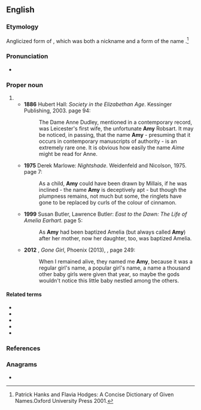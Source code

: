 {{also|amy}}
==English==

===Etymology===
Anglicized form of {{etyl|fro|en}} {{m|fro|Amee}},
which was both a nickname and a form of the {{etyl|la|en}} name {{m|la|Amata||beloved}}.<ref> Patrick Hanks and Flavia Hodges: A Concise Dictionary of Given Names.Oxford University Press 2001.</ref>

===Pronunciation===
* {{IPA|/ˈeɪ.mi/|lang=en}}

===Proper noun===
{{en-proper noun|s}}

# {{given name|female|from=Latin}}
#* '''1886''' Hubert Hall: ''Society in the Elizabethan Age''. Kessinger Publishing, 2003. {{ISBN|0766139743}} page 94:
#*: The Dame Anne Dudley, mentioned in a contemporary record, was Leicester's first wife, the unfortunate '''Amy''' Robsart. It may be noticed, in passing, that the name '''Amy''' - presuming that it occurs in contemporary manuscripts of authority - is an extremely rare one. It is obvious how easily the name ''Aime'' might be read for Anne.
#* '''1975''' Derek Marlowe: ''Nightshade''. Weidenfeld and Nicolson, 1975. page 7:
#*: As a child, '''Amy''' could have been drawn by Millais, if he was inclined - the name '''Amy''' is deceptively apt - but though the plumpness remains, not much but some, the ringlets have gone to be replaced by curls of the colour of cinnamon.
#* '''1999''' Susan Butler, Lawrence Butler: ''East to the Dawn: The Life of Amelia Earhart.'' {{ISBN|0306808870}} page 5:
#*: As '''Amy''' had been baptized Amelia (but always called '''Amy''') after her mother, now her daughter, too, was baptized Amelia.
#* '''2012''' {{w|Gillian Flynn}}, ''Gone Girl'', Phoenix (2013), {{ISBN|978-0-7538-2766-6}}, page 249:
#*: When I remained alive, they named me '''Amy''', because it was a regular girl's name, a popular girl's name, a name a thousand other baby girls were given that year, so maybe the gods wouldn't notice this little baby nestled among the others.

====Related terms====
* {{l|en|Aimee}}
* {{l|en|Amata}}
* {{l|en|Amey}}
* {{l|en|Amie}}
* {{l|en|Amee}}

===References===
<references/>

===Anagrams===
* {{anagrams|en|a=amy|MYA|May|Mya|Yam|may|mya|yam}}